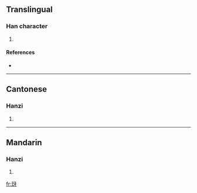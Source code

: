 ==Translingual==

===Han character===
{{Han char|rn=96|rad=玉|as=04|sn=8|four=1114<sub>0</sub>|canj=一土一女竹 (MGMVH)}}

# {{defn|Han|sort=玉04}}

====References====
* {{Han ref|kx=0728.050|dkj=20862|dj=1140.050|hdz=21103.090|uh=73A1|ud=29601|bh=CD67|bd=52583}}

----

==Cantonese==

===Hanzi===
{{yue-hanzi|jyut=|y=ye4}}

# {{defn|Cantonese}}

----

==Mandarin==

===Hanzi===
{{cmn-hanzi|pin=[[yà]] ([[ya4]])|wg=ya<sup>4</sup>}}

# {{defn|Mandarin}}

[[fr:玡]]